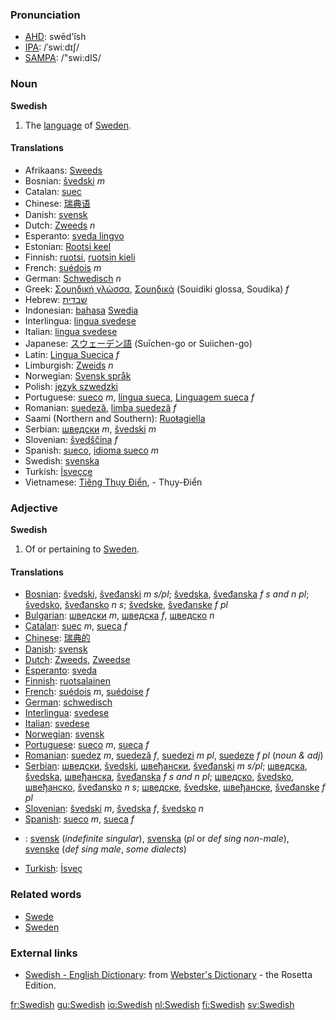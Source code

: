 ===Pronunciation===
*[[w:AHD|AHD]]: swēd'ĭsh
*[[w:IPA|IPA]]: /ˈswiːdɪʃ/
*[[w:SAMPA|SAMPA]]: /"swi:dIS/

===Noun===

'''Swedish'''

# The [[language]] of [[w:Sweden|Sweden]].

====Translations====
*Afrikaans: [[Sweeds]]
*Bosnian: [[švedski]] ''m''
*Catalan: [[suec]]
*Chinese: [[瑞典语]]
*Danish: [[svensk]]
*Dutch: [[Zweeds]] ''n''
*Esperanto: [[sveda lingvo]]
*Estonian: [[Rootsi keel]]
*Finnish: [[ruotsi]], [[ruotsin kieli]]
*French: [[suédois]] ''m''
*German: [[Schwedisch]] ''n''
*Greek: [[Σουηδική γλώσσα]], [[Σουηδικά]] (Souidiki glossa, Soudika) ''f''
*Hebrew: [[שבדית]]
*Indonesian: [[bahasa]] [[Swedia]]
*Interlingua: [[lingua svedese]]
*Italian: [[lingua svedese]]
*Japanese: [[スウェーデン語]] (Suīchen-go or Suiichen-go)
*Latin: [[Lingua Suecica]] ''f''
*Limburgish: [[Zweids]] ''n''
*Norwegian: [[Svensk språk]]
*Polish: [[język szwedzki]]
*Portuguese: [[sueco]] ''m'', [[língua sueca]], [[Linguagem sueca]] ''f''
*Romanian: [[suedeză]], [[limba suedeză]] ''f''
*Saami (Northern and Southern): [[Ruoŧagiella]]
*Serbian: [[шведски]] ''m'', [[švedski]] ''m''
*Slovenian: [[švedščina]] ''f''
*Spanish: [[sueco]], [[idioma sueco]] ''m''
*Swedish: [[svenska]]
*Turkish: [[İsveççe]]
*Vietnamese: [[Tiếng Thụy Điển]], - Thụy-Điển

===Adjective===

'''Swedish'''

# Of or pertaining to [[Sweden]].

====Translations====
*[[Bosnian]]: [[švedski]], [[šveđanski]] ''m s/pl''; [[švedska]], [[šveđanska]] ''f s and n pl''; [[švedsko]], [[šveđansko]] ''n s''; [[švedske]], [[šveđanske]] ''f pl''
*[[Bulgarian]]: [[шведски]] ''m'', [[шведска]] ''f'', [[шведско]] ''n''
*[[Catalan]]: [[suec]] ''m'', [[sueca]] ''f''
*[[Chinese]]: [[瑞典的]]
*[[Danish]]: [[svensk]]
*[[Dutch]]: [[Zweeds]], [[Zweedse]]
*[[Esperanto]]: [[sveda]]
*[[Finnish]]: [[ruotsalainen]]
*[[French]]: [[suédois]] ''m'', [[suédoise]] ''f''
*[[German]]: [[schwedisch]]
*[[Interlingua]]: [[svedese]]
*[[Italian]]: [[svedese]]
*[[Norwegian]]: [[svensk]]
*[[Portuguese]]: [[sueco]] ''m'', [[sueca]] ''f''
*[[Romanian]]: [[suedez]] ''m'', [[suedeză]] ''f'', [[suedezi]] ''m pl'', [[suedeze]] ''f pl'' (''noun & adj'')
*[[Serbian]]: [[шведски]], [[švedski]], [[швеђански]], [[šveđanski]] ''m s/pl'';  [[шведска]], [[švedska]], [[швеђанска]], [[šveđanska]] ''f s and n pl''; [[шведско]], [[švedsko]], [[швеђанско]], [[šveđansko]] ''n s''; [[шведске]], [[švedske]], [[швеђанске]], [[šveđanske]] ''f pl''
*[[Slovenian]]: [[švedski]] ''m'', [[švedska]] ''f'', [[švedsko]] ''n''
*[[Spanish]]: [[sueco]] ''m'', [[sueca]] ''f''
*{{sv}}: [[svensk]] (''indefinite singular''), [[svenska]] (''pl'' or ''def sing non-male''), [[svenske]] (''def sing male'', ''some dialects'')
*[[Turkish]]: [[İsveç]]

=== Related words ===
*[[Swede]]
*[[Sweden]]

=== External links ===
{{interwiktionary|code=sv}}
*[http://www.websters-online-dictionary.org/definition/Swedish-english/ Swedish - English Dictionary]: from [http://www.websters-online-dictionary.org/ Webster's Dictionary] - the Rosetta Edition.

[[fr:Swedish]]
[[gu:Swedish]]
[[io:Swedish]]
[[nl:Swedish]]
[[fi:Swedish]]
[[sv:Swedish]]